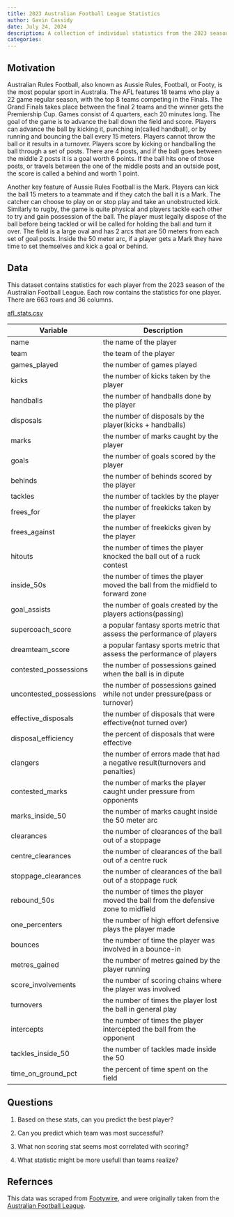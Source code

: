 ```yaml
---
title: 2023 Australian Football League Statistics
author: Gavin Cassidy
date: July 24, 2024
description: A collection of individual statistics from the 2023 season of the Australian Rules Football League
categories:
---
```


## Motivation

Australian Rules Football, also known as Aussie Rules, Football, or Footy, is the most popular sport in Australia. The AFL features 18 teams who play a 22 game regular season, with the top 8 teams competing in the Finals. The Grand Finals takes place between the final 2 teams and the winner gets the Premiership Cup. Games consist of 4 quarters, each 20 minutes long. The goal of the game is to advance the ball down the field and score. Players can advance the ball by kicking it, punching in(called handball), or by running and bouncing the ball every 15 meters. Players cannot throw the ball or it results in a turnover. Players score by kicking or handballing the ball through a set of posts. There are 4 posts, and if the ball goes between the middle 2 posts it is a goal worth 6 points. If the ball hits one of those posts, or travels between the one of the middle posts and an outside post, the score is called a behind and worth 1 point. 

Another key feature of Aussie Rules Football is the Mark. Players can kick the ball 15 meters to a teammate and if they catch the ball it is a Mark. The catcher can choose to play on or stop play and take an unobstructed kick. Similarly to rugby, the game is quite physical and players tackle each other to try and gain possession of the ball. The player must legally dispose of the ball before being tackled or will be called for holding the ball and turn it over. The field is a large oval and has 2 arcs that are 50 meters from each set of goal posts. Inside the 50 meter arc, if a player gets a Mark they have time to set themselves and kick a goal or behind. 

## Data

This dataset contains statistics for each player from the 2023 season of the Australian Football League. Each row contains the statistics for one player. There are 663 rows and 36 columns.

[afl_stats.csv](afl_stats.csv)

| Variable                | Description                                                                       |
|-------------------|-----------------------------------------------------|
| name                    | the name of the player                                                            |
| team                    | the team of the player                                                            |
| games_played            | the number of games played                                                        |
| kicks                   | the number of kicks taken by the player                                           |
| handballs               | the number of handballs done by the player                                        |
| disposals               | the number of disposals by the player(kicks + handballs)                          |
| marks                   | the number of marks caught by the player                                          |
| goals                   | the number of goals scored by the player                                          |
| behinds                 | the number of behinds scored by the player                                        |
| tackles                 | the number of tackles by the player                                               |
| frees_for               | the number of freekicks taken by the player                                       |
| frees_against           | the number of freekicks given by the player                                       |
| hitouts                 | the number of times the player knocked the ball out of a ruck contest             |
| inside_50s              | the number of times the player moved the ball from the midfield to forward zone   |
| goal_assists            | the number of goals created by the players actions(passing)                       |
| supercoach_score        | a popular fantasy sports metric that assess the performance of players            |
| dreamteam_score         | a popular fantasy sports metric that assess the performance of players            |
| contested_possessions   | the number of possessions gained when the ball is in dipute                       |
| uncontested_possessions | the number of possessions gained while not under pressure(pass or turnover)       |
| effective_disposals     | the number of disposals that were effective(not turned over)                      |
| disposal_efficiency     | the percent of disposals that were effective                                      |
| clangers                | the number of errors made that had a negative result(turnovers and penalties)     |
| contested_marks         | the number of marks the player caught under pressure from opponents               |
| marks_inside_50         | the number of marks caught inside the 50 meter arc                                |
| clearances              | the number of clearances of the ball out of a stoppage                            |
| centre_clearances       | the number of clearances of the ball out of a centre ruck                         |
| stoppage_clearances     | the number of clearances of the ball out of a stoppage ruck                       |
| rebound_50s             | the number of times the player moved the ball from the defensive zone to midfield |
| one_percenters          | the number of high effort defensive plays the player made                         |
| bounces                 | the number of time the player was involved in a bounce-in                         |
| metres_gained           | the number of metres gained by the player running                                 |
| score_involvements      | the number of scoring chains where the player was involved                        |
| turnovers               | the number of times the player lost the ball in general play                      |
| intercepts              | the number of times the player intercepted the ball from the opponent             |
| tackles_inside_50       | the number of tackles made inside the 50                                          |
| time_on_ground_pct      | the percent of time spent on the field                                            |

## Questions

1. Based on these stats, can you predict the best player?

2. Can you predict which team was most successful?

3. What non scoring stat seems most correlated with scoring?

4. What statistic might be more usefull than teams realize?


## Refernces

This data was scraped from [Footywire](https://www.footywire.com/), and were originally taken from the [Australian Football League](https://www.afl.com.au/).
